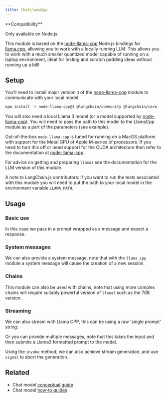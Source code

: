 ```yaml
---
title: ChatLlamaCpp
---
```


<Tip>
**Compatibility**

Only available on Node.js.
</Tip>

This module is based on the [node-llama-cpp](https://github.com/withcatai/node-llama-cpp) Node.js bindings for [llama.cpp](https://github.com/ggerganov/llama.cpp), allowing you to work with a locally running LLM. This allows you to work with a much smaller quantized model capable of running on a laptop environment, ideal for testing and scratch padding ideas without running up a bill!

## Setup

You'll need to install major version `3` of the [node-llama-cpp](https://github.com/withcatai/node-llama-cpp) module to communicate with your local model.

```bash npm
npm install -S node-llama-cpp@3 @langchain/community @langchain/core
```

You will also need a local Llama 3 model (or a model supported by [node-llama-cpp](https://github.com/withcatai/node-llama-cpp)). You will need to pass the path to this model to the LlamaCpp module as a part of the parameters (see example).

Out-of-the-box `node-llama-cpp` is tuned for running on a MacOS platform with support for the Metal GPU of Apple M-series of processors. If you need to turn this off or need support for the CUDA architecture then refer to the documentation at [node-llama-cpp](https://withcatai.github.io/node-llama-cpp/).

For advice on getting and preparing `llama3` see the documentation for the LLM version of this module.

A note to LangChain.js contributors: if you want to run the tests associated with this module you will need to put the path to your local model in the environment variable `LLAMA_PATH`.

## Usage

### Basic use

In this case we pass in a prompt wrapped as a message and expect a response.


<IntegrationLlamaCpp />

### System messages

We can also provide a system message, note that with the `llama_cpp` module a system message will cause the creation of a new session.


<IntegrationLlamaCppSystem />

### Chains

This module can also be used with chains, note that using more complex chains will require suitably powerful version of `llama3` such as the 70B version.


<IntegrationLlamaCppChain />

### Streaming

We can also stream with Llama CPP, this can be using a raw 'single prompt' string:


<IntegrationLlamaCppStream />

Or you can provide multiple messages, note that this takes the input and then submits a Llama3 formatted prompt to the model.


<IntegrationLlamaCppStreamMulti />

Using the `invoke` method, we can also achieve stream generation, and use `signal` to abort the generation.


<IntegrationLlamaCppStreamInvoke />

## Related

- Chat model [conceptual guide](/oss/concepts/chat_models)
- Chat model [how-to guides](/oss/how-to/#chat-models)
